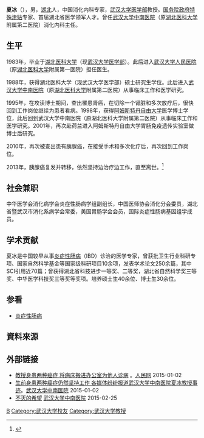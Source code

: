 '''夏冰'''（{{bd|1956年||2014年|}}），男，[[湖北|湖北]]人，中国消化内科专家，[[武汉大学|武汉大学]][[武汉大学医学部|医学部]]教授。[[国务院政府特殊津贴|国务院政府特殊津贴]]专家、首届湖北省医学领军人才。曾任[[武汉大学中南医院|武汉大学中南医院]]（原[[湖北医科大学|湖北医科大学]]附属第二医院）消化内科主任。

== 生平 ==
1983年，毕业于[[湖北医科大学|湖北医科大学]]（现[[武汉大学医学部|武汉大学医学部]]）。此后进入[[武汉大学人民医院|武汉大学人民医院]]（原[[湖北医科大学|湖北医科大学]]附属第一医院）担任医生。

1988年，获得湖北医科大学（现武汉大学医学部）硕士研究生学位。此后进入[[武汉大学中南医院|武汉大学中南医院]]（原[[湖北医科大学|湖北医科大学]]附属第二医院）从事临床工作和医学研究。

1995年，在攻读博士期间，查出罹患肾癌，在切除一个肾脏和多次放疗后，很快回到工作岗位继续为患者看病。1998年，获得[[阿姆斯特丹自由大学|阿姆斯特丹自由大学]]医学博士学位，此后回到武汉大学中南医院（原湖北医科大学附属第二医院）从事临床工作和医学研究。2001年，再次赴荷兰进入阿姆斯特丹自由大学胃肠免疫遗传实验室做博士后研究。

2010年，再次被查出患有胰腺癌，在接受手术和多次化疗后，再次回到工作岗位。

2013年，胰腺癌复发并转移，依然坚持边治疗边工作，直至离世。<ref>{{Cite web|title=百余名患者送别中南医院夏冰医生|url=http://www.jksb.com.cn/html/news/hospital/2015/0104/3107.html|access-date=2021-05-09|work=健康时报网|archive-date=2021-05-10|archive-url=https://web.archive.org/web/20210510143406/http://www.jksb.com.cn/html/news/hospital/2015/0104/3107.html|dead-url=no}}</ref>

== 社会兼职 ==
中华医学会消化病学会炎症性肠病学组副组长，中国医师协会消化分会委员，湖北省暨武汉市消化系病学会常委，美国胃肠学会会员，国际炎症性肠病基因组学成员。

== 学术贡献 ==
夏冰是中国较早从事[[炎症性肠病|炎症性肠病]]（IBD）诊治的医学专家，曾获批卫生行业科研专项、国家自然科学基金等国家级科研项目10余项，发表学术论文250余篇，其中SCI引用近70篇；曾获得湖北省科技进步一等奖、二等奖，湖北省自然科学奖三等奖、中华医学科技奖三等奖等奖项。培养硕士生40余位、博士生30余位。

== 参看 ==
* [[炎症性肠病|炎症性肠病]]

== 資料來源 ==
{{Reflist}}

== 外部链接 ==
* [http://edu.people.com.cn/n/2015/0102/c1053-26312468.html 教授身患两种癌症 将病床搬进办公室为他人诊病] {{Wayback|url=http://edu.people.com.cn/n/2015/0102/c1053-26312468.html |date=20150519023648 }}。[[人民网|人民网]] 2015-01-02
* [http://www.znhospital.cn/NewsDetail.aspx?id=2938&fid=2 生前身患两种癌症仍然坚持工作 各媒体纷纷报道武汉大学中南医院夏冰教授事迹]{{dead link|date=2017年12月 |bot=InternetArchiveBot |fix-attempted=yes }}。[[武汉大学中南医院|武汉大学中南医院]] 2015-01-02
* [https://web.archive.org/web/20150910124632/http://www.znhospital.cn/journalnewsdetails.aspx?newsid=474&fid=2 不灭的希望] [[武汉大学中南医院|武汉大学中南医院]] 2015-02-25

{{Authority control}}
{{DEFAULTSORT:X夏}}
[[Category:夏姓|B]]
[[Category:武汉大学校友|Category:武汉大学校友]]
[[Category:武汉大学教授|Category:武汉大学教授]]